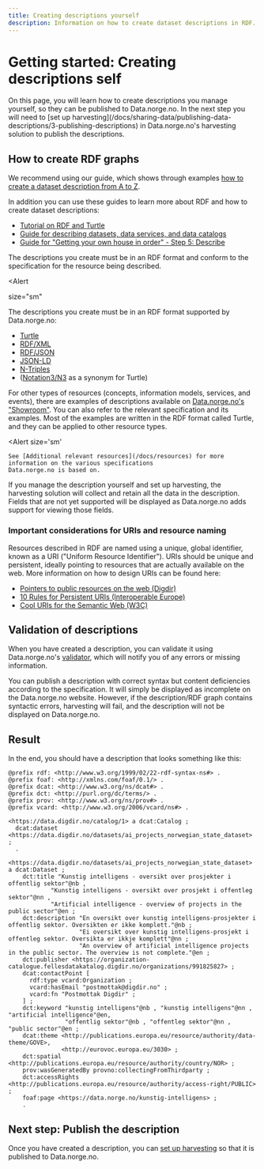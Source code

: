 ```yaml
---
title: Creating descriptions yourself
description: Information on how to create dataset descriptions in RDF.
---
```


# Getting started: Creating descriptions self

<Ingress>
    On this page, you will learn how to create descriptions you manage yourself, so they can be published to
    Data.norge.no. In the next step you will need to [set up harvesting](/docs/sharing-data/publishing-data-descriptions/3-publishing-descriptions) in
    Data.norge.no's harvesting solution to publish the descriptions.
</Ingress>

## How to create RDF graphs

We recommend using our guide, which shows through examples [how to create a dataset description from A to Z](/docs/sharing-data/how-to-dataset).

In addition you can use these guides to learn more about RDF and how to create dataset descriptions:

-   [Tutorial on RDF and Turtle](https://github.com/fellesdatakatalog/sikt-workshop/blob/main/ressurshefte/ressurshefte.md)
-   [Guide for describing datasets, data services, and data catalogs](https://informasjonsforvaltning.github.io/veileder-beskrivelse-av-datasett/#beskrivelse-av-datasett)
-   [Guide for "Getting your own house in order" - Step 5: Describe](https://www.digdir.no/informasjonsforvaltning/steg-5-beskrive/2724)

The descriptions you create must be in an RDF format and conform to the specification for the resource being described.

<Alert
  
  size="sm"
>

The descriptions you create must be in an RDF format supported by Data.norge.no:

-   [Turtle](https://www.w3.org/TR/turtle/)
-   [RDF/XML](https://www.w3.org/TR/rdf-syntax-grammar/)
-   [RDF/JSON](https://www.w3.org/TR/rdf-json/)
-   [JSON-LD](https://www.w3.org/TR/json-ld11/)
-   [N-Triples](https://www.w3.org/TR/n-triples/)
-   ([Notation3/N3](https://www.w3.org/TeamSubmission/n3/) as a synonym for Turtle)

</Alert>

For other types of resources (concepts, information models, services, and events), there are examples of descriptions available on [Data.norge.no's "Showroom"](https://data.norge.no/showroom/overview). You can also refer to the relevant specification and its examples. Most of the examples are written in the RDF format called Turtle, and they can be applied to other resource types.

<Alert
size='sm'
>
    See [Additional relevant resources](/docs/resources) for more information on the various specifications
    Data.norge.no is based on.
</Alert>

If you manage the description yourself and set up harvesting, the harvesting solution will collect and retain all the data in the description. Fields that are not yet supported will be displayed as Data.norge.no adds support for viewing those fields.

### Important considerations for URIs and resource naming

Resources described in RDF are named using a unique, global identifier, known as a URI ("Uniform Resource Identifier"). URIs should be unique and persistent, ideally pointing to resources that are actually available on the web. More information on how to design URIs can be found here:

-   [Pointers to public resources on the web (Digdir)](https://www.digdir.no/standarder/peikarar-til-offentlege-ressursar-pa-nett/1492)
-   [10 Rules for Persistent URIs (Interoperable Europe)](https://joinup.ec.europa.eu/collection/semic-support-centre/document/10-rules-persistent-uris)
-   [Cool URIs for the Semantic Web (W3C)](https://www.w3.org/TR/cooluris/#semweb)

## Validation of descriptions

When you have created a description, you can validate it using Data.norge.no's [validator](https://data.norge.no/validator), which will notify you of any errors or missing information.

You can publish a description with correct syntax but content deficiencies according to the specification. It will simply be displayed as incomplete on the Data.norge.no website. However, if the description/RDF graph contains syntactic errors, harvesting will fail, and the description will not be displayed on Data.norge.no.

## Result

In the end, you should have a description that looks something like this:

```turtle
@prefix rdf: <http://www.w3.org/1999/02/22-rdf-syntax-ns#> .
@prefix foaf: <http://xmlns.com/foaf/0.1/> .
@prefix dcat: <http://www.w3.org/ns/dcat#> .
@prefix dct: <http://purl.org/dc/terms/> .
@prefix prov: <http://www.w3.org/ns/prov#> .
@prefix vcard: <http://www.w3.org/2006/vcard/ns#> .

<https://data.digdir.no/catalog/1> a dcat:Catalog ;
  dcat:dataset <https://data.digdir.no/datasets/ai_projects_norwegian_state_dataset> ;
  .

<https://data.digdir.no/datasets/ai_projects_norwegian_state_dataset> a dcat:Dataset ;
    dct:title "Kunstig intelligens - oversikt over prosjekter i offentlig sektor"@nb ,
            "Kunstig intelligens - oversikt over prosjekt i offentleg sektor"@nn ,
            "Artificial intelligence - overview of projects in the public sector"@en ;
    dct:description "En oversikt over kunstig intelligens-prosjekter i offentlig sektor. Oversikten er ikke komplett."@nb ;
                    "Ei oversikt over kunstig intelligens-prosjekt i offentleg sektor. Oversikta er ikkje komplett"@nn ;
                    "An overview of artificial intelligence projects in the public sector. The overview is not complete."@en ;
    dct:publisher <https://organization-catalogue.fellesdatakatalog.digdir.no/organizations/991825827> ;
    dcat:contactPoint [
      rdf:type vcard:Organization ;
      vcard:hasEmail "postmottak@digdir.no" ;
      vcard:fn "Postmottak Digdir" ;
    ] ;
    dct:keyword "kunstig intelligens"@nb , "kunstig intelligens"@nn , "artificial intelligence"@en,
                "offentlig sektor"@nb , "offentleg sektor"@nn , "public sector"@en ;
    dcat:theme <http://publications.europa.eu/resource/authority/data-theme/GOVE>,
               <http://eurovoc.europa.eu/3030> ;
    dct:spatial <http://publications.europa.eu/resource/authority/country/NOR> ;
    prov:wasGeneratedBy provno:collectingFromThirdparty ;
    dct:accessRights <http://publications.europa.eu/resource/authority/access-right/PUBLIC> ;
    foaf:page <https://data.norge.no/kunstig-intelligens> ;
    .
```

## Next step: Publish the description

Once you have created a description, you can [set up harvesting](/docs/sharing-data/publishing-data-descriptions/3-publishing-descriptions) so that it is published to Data.norge.no.
